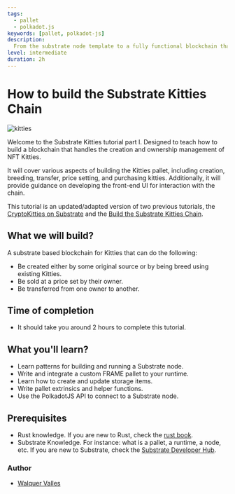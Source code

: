 ```yaml
---
tags:
  - pallet
  - polkadot.js
keywords: [pallet, polkadot-js]
description:
  From the substrate node template to a fully functional blockchain that handles kitties NFTs.
level: intermediate
duration: 2h
---
```


# How to build the Substrate Kitties Chain

![kitties](./assets/kitties.png)

Welcome to the Substrate Kitties tutorial part I. Designed to teach how to build a blockchain that handles 
the creation and ownership management of NFT Kitties.

It will cover various aspects of building the Kitties pallet, including creation, breeding, 
transfer, price setting, and purchasing kitties. Additionally, it will provide guidance on developing the 
front-end UI for interaction with the chain.

This tutorial is an updated/adapted version of two previous tutorials, the [CryptoKitties on Substrate](https://www.shawntabrizi.com/substrate/cryptokitties-on-substrate/)
and the [Build the Substrate Kitties Chain](https://doc.deepernetwork.org/tutorials/v3/kitties/pt1/).

## What we will build?

A substrate based blockchain for Kitties that can do the following:

- Be created either by some original source or by being breed using existing Kitties.
- Be sold at a price set by their owner.
- Be transferred from one owner to another.

## Time of completion

- It should take you around 2 hours to complete this tutorial.

## What you'll learn?

- Learn patterns for building and running a Substrate node.
- Write and integrate a custom FRAME pallet to your runtime.
- Learn how to create and update storage items.
- Write pallet extrinsics and helper functions.
- Use the PolkadotJS API to connect to a Substrate node.

## Prerequisites

- Rust knowledge. If you are new to Rust, check the [rust book](https://doc.rust-lang.org/book/).
- Substrate Knowledge. For instance: what is a pallet, a runtime, a node, etc. If you are new to 
Substrate, check the [Substrate Developer Hub](https://substrate.dev/).

### Author

* [Walquer Valles](https://www.linkedin.com/in/walquerxvallesruiz/)

